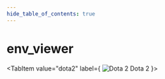 ```yaml
---
hide_table_of_contents: true
---
```


<!---
!!!!!!
THIS PAGE IS AUTOGENERATED FROM GAME FGD DEFINITIONS!
DO NOT EDIT MANUALLY!
!!!!!!

In order to make edits, you can make an annotation file in /fgd_dump_overrides
-->


# env_viewer



<Tabs queryString="game">
    
<TabItem value="dota2" label={
    <span>
        <img src="/img/dota2_icon.png" alt="Dota 2" className="tab-icon" />
        Dota 2
    </span>
    }>
    <DOTA2Page />
</TabItem>

</Tabs>
